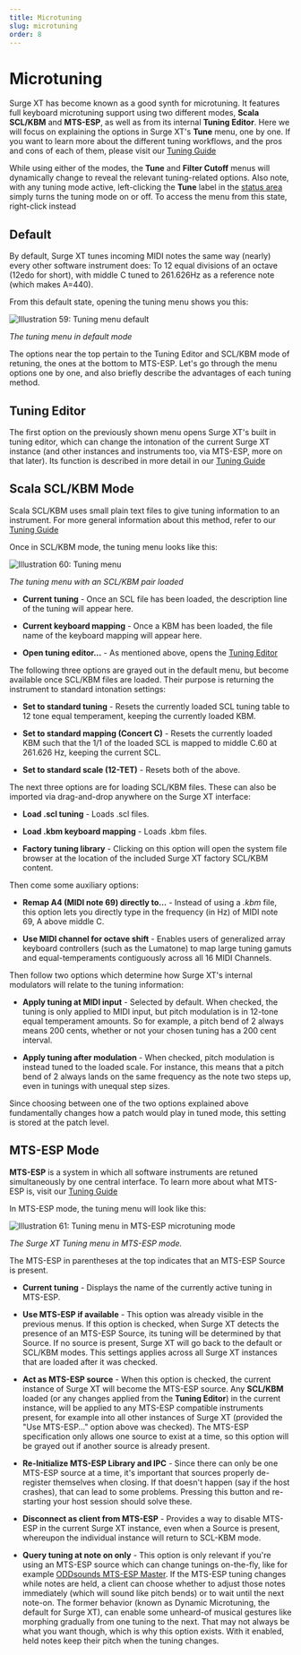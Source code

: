 ```yaml
---
title: Microtuning
slug: microtuning
order: 8
---
```


# Microtuning

Surge XT has become known as a good synth for microtuning. It features full keyboard microtuning support using two
different modes, **Scala SCL/KBM** and **MTS-ESP**, as well as from its internal **Tuning Editor**. Here we will focus
on explaining the options in Surge XT's **Tune** menu, one by one. If you want to learn more about the different
tuning workflows, and the pros and cons of each of them, please visit our [Tuning Guide](../tuning-guide/#methods)

While using either of the modes, the **Tune** and **Filter Cutoff** menus will dynamically change to reveal the relevant
tuning-related options. Also note, with any tuning mode active, left-clicking the **Tune** label in the [status area](#status-area)
simply turns the tuning mode on or off. To access the menu from this state, right-click instead

## Default

By default, Surge XT tunes incoming MIDI notes the same way (nearly) every other software instrument does:
To 12 equal divisions of an octave (12edo for short), with middle C tuned to 261.626Hz as a reference note (which makes A=440).

From this default state, opening the tuning menu shows you this:

![Illustration 59: Tuning menu default](/images/manual-xt/Pictures/tuning_menu.png)

_The tuning menu in default mode_

The options near the top pertain to the Tuning Editor and SCL/KBM mode of retuning, the ones at the bottom to MTS-ESP.
Let's go through the menu options one by one, and also briefly describe the advantages of each tuning method.

## Tuning Editor

The first option on the previously shown menu opens Surge XT's built in tuning editor, which can
change the intonation of the current Surge XT instance (and other instances and instruments too,
via MTS-ESP, more on that later). Its function is described in more detail in our [Tuning Guide](../tuning-guide/#tuning-editor)

## Scala SCL/KBM Mode

Scala SCL/KBM uses small plain text files to give tuning information to an instrument. For more
general information about this method, refer to our [Tuning Guide](../tuning-guide/#scala-files)

Once in SCL/KBM mode, the tuning menu looks like this:

![Illustration 60: Tuning menu](/images/manual-xt/Pictures/tuning_menu_2.png)

_The tuning menu with an SCL/KBM pair loaded_

-   **Current tuning** - Once an SCL file has been loaded, the description line of the tuning will appear here.

-   **Current keyboard mapping** - Once a KBM has been loaded, the file name of the keyboard mapping will appear here.

-   **Open tuning editor…** - As mentioned above, opens the [Tuning Editor](../tuning-guide/#tuning-editor)

The following three options are grayed out in the default menu, but become available once SCL/KBM files are loaded.
Their purpose is returning the instrument to standard intonation settings:

-   **Set to standard tuning** - Resets the currently loaded SCL tuning table to 12 tone equal temperament, keeping
    the currently loaded KBM.

-   **Set to standard mapping (Concert C)** - Resets the currently loaded KBM such that the 1/1 of the loaded SCL is
    mapped to middle C.60 at 261.626 Hz, keeping the current SCL.

-   **Set to standard scale (12-TET)** - Resets both of the above.

The next three options are for loading SCL/KBM files. These can also be imported via drag-and-drop
anywhere on the Surge XT interface:

-   **Load .scl tuning** - Loads .scl files.

-   **Load .kbm keyboard mapping** - Loads .kbm files.

-   **Factory tuning library** - Clicking on this option will open the system file browser at the location of the
    included Surge XT factory SCL/KBM content.

Then come some auxiliary options:

-   **Remap A4 (MIDI note 69) directly to…** - Instead of using a _.kbm_ file, this option lets you directly type in the frequency (in Hz)
    of MIDI note 69, A above middle C.

-   **Use MIDI channel for octave shift** - Enables users of generalized array keyboard controllers (such as the
    Lumatone) to map large tuning gamuts and equal-temperaments contiguously across all 16 MIDI Channels.

Then follow two options which determine how Surge XT's internal modulators will relate to the tuning information:

-   **Apply tuning at MIDI input** - Selected by default. When checked, the tuning is only applied
    to MIDI input, but pitch modulation is in 12-tone equal temperament amounts. So for example, a pitch bend of 2 always means
    200 cents, whether or not your chosen tuning has a 200 cent interval.

-   **Apply tuning after modulation** - When checked, pitch modulation is instead tuned to the loaded scale.
    For instance, this means that a pitch bend of 2 always lands on the same frequency as the note two steps up,
    even in tunings with unequal step sizes.

Since choosing between one of the two options explained above fundamentally changes how a patch would play in tuned mode,
this setting is stored at the patch level.

## MTS-ESP Mode

**MTS-ESP** is a system in which all software instruments are retuned simultaneously by one central interface.
To learn more about what MTS-ESP is, visit our [Tuning Guide](../tuning-guide/#mts-esp)

In MTS-ESP mode, the tuning menu will look like this:

![Illustration 61: Tuning menu in MTS-ESP microtuning mode](/images/manual-xt/Pictures/tuning_mts-esp.png)

_The Surge XT Tuning menu in MTS-ESP mode._

The MTS-ESP in parentheses at the top indicates that an MTS-ESP Source is present.

-   **Current tuning** - Displays the name of the currently active tuning in MTS-ESP.

-   **Use MTS-ESP if available** - This option was already visible in the previous menus. If this option is checked,
    when Surge XT detects the presence of an MTS-ESP Source, its tuning will be determined by that Source. If no source is present,
    Surge XT will go back to the default or SCL/KBM modes. This settings applies across all Surge XT instances that are loaded after
    it was checked.

-   **Act as MTS-ESP source** - When this option is checked, the current instance of Surge XT will become the MTS-ESP source.
    Any **SCL/KBM** loaded (or any changes applied from the **Tuning Editor**) in the current instance, will be applied to any
    MTS-ESP compatible instruments present, for example into all other instances of Surge XT (provided the "Use MTS-ESP..." option
    above was checked). The MTS-ESP specification only allows one source to exist at a time, so this option will be
    grayed out if another source is already present.

-   **Re-Initialize MTS-ESP Library and IPC** - Since there can only be one MTS-ESP source at a time, it's important that
    sources properly de-register themselves when closing. If that doesn't happen (say if the host crashes), that can lead to
    some problems. Pressing this button and re-starting your host session should solve these.

-   **Disconnect as client from MTS-ESP** - Provides a way to disable MTS-ESP in the current Surge XT instance,
    even when a Source is present, whereupon the individual instance will return to SCL-KBM mode.

-   **Query tuning at note on only** - This option is only relevant if you're using an MTS-ESP source which can change tunings
    on-the-fly, like for example [ODDsounds MTS-ESP Master](https://oddsound.com/mtsespsuite.php).
    If the MTS-ESP tuning changes while notes are held, a client can choose whether to adjust those notes immediately (which will
    sound like pitch bends) or to wait until the next note-on. The former behavior (known as Dynamic Microtuning, the
    default for Surge XT), can enable some unheard-of musical gestures like morphing gradually from one tuning to the next.
    That may not always be what you want though, which is why this option exists. With it enabled, held notes
    keep their pitch when the tuning changes.
